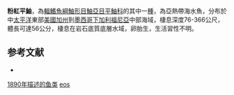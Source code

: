 {{Speciesbox
| taxon = Sebastes eos
| status = NE
| status_system = IUCN3.1
| binomial_authority =  [[Eigenmann|Eigenmann]] & [[Eigenmann|Eigenmann]], 1890
| synonyms = *''Sebastodes eos, Eigenmann & Eigenmann, 1890''
}}

'''粉紅平鮋'''，為[[輻鰭魚綱|輻鰭魚綱]][[鮋形目|鮋形目]][[鮋亞目|鮋亞目]][[平鮋科|平鮋科]]的其中一[[種|種]]，為亞熱帶海水魚，分布於中[[太平洋|太平洋]]東部[[美國|美國]][[加州|加州]]到[[墨西哥|墨西哥]][[下加利福尼亞|下加利福尼亞]]中部海域，棲息深度76-366公尺，體長可達56公分，棲息在岩石底質底層水域，卵胎生，生活習性不明。

==参考文献==
*{{FishBase_species|genus=Sebastes|species=eos|year=2014|month=6}}
{{taxonbar}}
[[Category:_1890年描述的鱼类|1890年描述的鱼类]]
[[Category:平鮋屬|eos]]